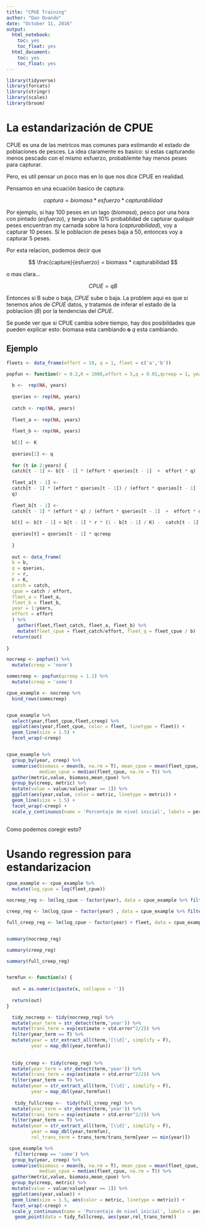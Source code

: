```yaml
---
title: "CPUE Training"
author: "Dan Ovando"
date: "October 11, 2016"
output: 
  html_notebook:
    toc: yes
    toc_float: yes
  html_document:
    toc: yes
    toc_float: yes
---
```


```r
library(tidyverse)
library(forcats)
library(stringr)
library(scales)
library(broom)
```


# La estandarización de CPUE

CPUE es una de las metricos mas comunes para estimando el estado de poblacíones de pesces. La idea claramente es basico: si estas capturando menos pescado con el mismo esfuerzo, probablemte hay menos peses para capturar. 

Pero, es util pensar un poco mas en lo que nos dice CPUE en realidad. 

Pensamos en una ecuación basico de captura: 

$$ captura = biomasa * esfuerzo * capturabilidad $$

Por ejemplo, si hay 100 peses en un lago (*biomasa*), pesco por una hora con pintado (*esfuerzo*), y tengo una 10% probablidad de capturar qualquir peses encuentran my carnada sobre la hora (*capturabilidad*), voy a capturar 10 peses. Si le poblacion de peses baja a 50, entonces voy a capturar 5 peses. 

Por esta relacion, podemos decir que

$$ \frac{capture}{esfuerzo} = biomass * capturabilidad $$

o mas clara...

$$ CPUE = qB  $$

Entonces si B sube o baja, *CPUE* sube o baja. La problem aqui es que si tenemos ańos de *CPUE* datos, y tratamos de inferar el estado de la poblaciion (*B*) por la tendencias del *CPUE*. 

Se puede ver que si CPUE cambia sobre tiempo, hay dos posibildades que pueden explicar esto: biomasa esta cambiando **o** *q* esta cambiando. 

## Ejemplo

```r

fleets <- data_frame(effort = 10, q = 1, fleet = c('a','b'))

popfun <- function(r = 0.2,K = 1000,effort = 5,q = 0.01,qcreep = 1, years = 20){
  
  b <-  rep(NA, years)
  
  qseries <- rep(NA, years)
  
  catch <- rep(NA, years)
  
  fleet_a <- rep(NA, years)
  
  fleet_b <- rep(NA, years)
  
  b[1] <- K
  
  qseries[1] <- q
  
  for (t in 2:years) {
  catch[t - 1] <- b[t - 1] * (effort * qseries[t - 1]  +  effort * q)
  
  fleet_a[t - 1] <-
  catch[t - 1] * (effort * qseries[t - 1]) / (effort * qseries[t - 1]  +  effort *
  q)
  
  fleet_b[t - 1] <-
  catch[t - 1] * (effort * q) / (effort * qseries[t - 1]  +  effort * q)
  
  b[t] <- b[t - 1] + b[t - 1] * r * (1 - b[t - 1] / K) -  catch[t - 1]
  
  qseries[t] = qseries[t - 1] * qcreep
  
  }
  
  out <- data_frame(
  b = b,
  q = qseries,
  r = r,
  K = K,
  catch = catch,
  cpue = catch / effort,
  fleet_a = fleet_a,
  fleet_b = fleet_b,
  year = 1:years,
  effort = effort
  ) %>% 
    gather(fleet,fleet_catch, fleet_a, fleet_b) %>% 
    mutate(fleet_cpue = fleet_catch/effort, fleet_q = fleet_cpue / b)
  return(out)
  
}

nocreep <- popfun() %>% 
  mutate(creep = 'none')

somecreep <- popfun(qcreep = 1.2) %>% 
  mutate(creep = 'some')

cpue_example <- nocreep %>% 
  bind_rows(somecreep)


cpue_example %>% 
  select(year,fleet_cpue,fleet,creep) %>% 
  ggplot(aes(year,fleet_cpue, color = fleet, linetype = fleet)) +
  geom_line(size = 1.5) + 
  facet_wrap(~creep)


cpue_example %>% 
  group_by(year, creep) %>% 
  summarise(biomass = mean(b, na.rm = T), mean_cpue = mean(fleet_cpue, na.rm = T),
            median_cpue = median(fleet_cpue, na.rm = T)) %>% 
  gather(metric,value, biomass,mean_cpue) %>% 
  group_by(creep, metric) %>%
  mutate(value = value/value[year == 1]) %>% 
  ggplot(aes(year,value, color = metric, linetype = metric)) +
  geom_line(size = 1.5) + 
  facet_wrap(~creep) + 
  scale_y_continuous(name = 'Porcentaje de nivel inicial', labels = percent)
  

```


Como podemos coregir esto?

# Usando regression para estandarizacion 

```r

cpue_example <- cpue_example %>% 
  mutate(log_cpue = log(fleet_cpue))

nocreep_reg <- lm(log_cpue ~ factor(year), data = cpue_example %>% filter(creep == 'none'))

creep_reg <- lm(log_cpue ~ factor(year) , data = cpue_example %>% filter(creep == 'some'))

full_creep_reg <- lm(log_cpue ~ factor(year) + fleet, data = cpue_example %>% filter(creep == 'some'))


summary(nocreep_reg)

summary(creep_reg)

summary(full_creep_reg)


termfun <- function(x) {
  
  out = as.numeric(paste(x, collapse = ''))
  
  return(out)
}

  tidy_nocreep <- tidy(nocreep_reg) %>% 
  mutate(year_term = str_detect(term,'year')) %>% 
  mutate(trans_term = exp(estimate + std.error^2/2)) %>% 
  filter(year_term == T) %>% 
  mutate(year = str_extract_all(term,'[\\d]', simplify = F),
         year = map_dbl(year,termfun)) 
  
  
  tidy_creep <- tidy(creep_reg) %>% 
  mutate(year_term = str_detect(term,'year')) %>% 
  mutate(trans_term = exp(estimate + std.error^2/2)) %>% 
  filter(year_term == T) %>% 
  mutate(year = str_extract_all(term,'[\\d]', simplify = F),
         year = map_dbl(year,termfun))
  
   tidy_fullcreep <-  tidy(full_creep_reg) %>% 
  mutate(year_term = str_detect(term,'year')) %>% 
  mutate(trans_term = exp(estimate + std.error^2/2)) %>% 
  filter(year_term == T) %>% 
  mutate(year = str_extract_all(term,'[\\d]', simplify = F),
         year = map_dbl(year,termfun),
         rel_trans_term = trans_term/trans_term[year == min(year)])

 cpue_example %>% 
   filter(creep == 'some') %>% 
  group_by(year, creep) %>% 
  summarise(biomass = mean(b, na.rm = T), mean_cpue = mean(fleet_cpue, na.rm = T),
            median_cpue = median(fleet_cpue, na.rm = T)) %>% 
  gather(metric,value, biomass,mean_cpue) %>% 
  group_by(creep, metric) %>%
  mutate(value = value/value[year == 1]) %>% 
  ggplot(aes(year,value)) +
  geom_line(size = 1.5, aes(color = metric, linetype = metric)) + 
  facet_wrap(~creep) + 
  scale_y_continuous(name = 'Porcentaje de nivel inicial', labels = percent) +
   geom_point(data = tidy_fullcreep, aes(year,rel_trans_term))
  
   
```

